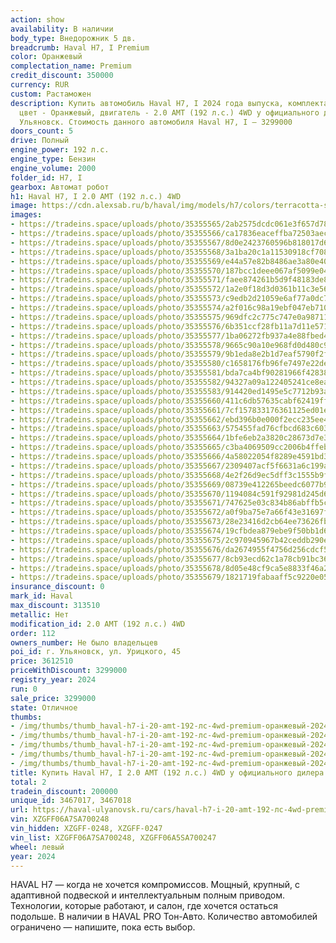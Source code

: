 ```yaml
---
action: show
availability: В наличии
body_type: Внедорожник 5 дв.
breadcrumb: Haval H7, I Premium
color: Оранжевый
complectation_name: Premium
credit_discount: 350000
currency: RUR
custom: Растаможен
description: Купить автомобиль Haval H7, I 2024 года выпуска, комплектация Premium,
  цвет - Оранжевый, двигатель - 2.0 AMT (192 л.с.) 4WD у официального дилера в г.
  Ульяновск. Стоимость данного автомобиля Haval H7, I – 3299000
doors_count: 5
drive: Полный
engine_power: 192 л.с.
engine_type: Бензин
engine_volume: 2000
folder_id: H7, I
gearbox: Автомат робот
h1: Haval H7, I 2.0 AMT (192 л.с.) 4WD
image: https://cdn.alexsab.ru/b/haval/img/models/h7/colors/terracotta-sapphire.webp
images:
- https://tradeins.space/uploads/photo/35355565/2ab2575dcdc061e3f657d787f3f84e17.jpg
- https://tradeins.space/uploads/photo/35355566/ca17836eaceffba72503aec9d3db5d9a.jpg
- https://tradeins.space/uploads/photo/35355567/8d0e2423760596b818017d6b0bec48df.jpg
- https://tradeins.space/uploads/photo/35355568/3a1ba20c1a11530918cf708825ae5fd6.jpg
- https://tradeins.space/uploads/photo/35355569/e44a57e82b8486ae3a80e40fb8265c99.jpg
- https://tradeins.space/uploads/photo/35355570/187bcc1deee067af5099e043e6e7592d.jpg
- https://tradeins.space/uploads/photo/35355571/faee874261b5d9f48183de89b03b5688.jpg
- https://tradeins.space/uploads/photo/35355572/1a2e0f18d3d0361b11c3e564c740c7d7.jpg
- https://tradeins.space/uploads/photo/35355573/c9edb2d21059e6af77a0dc740812e5ed.jpg
- https://tradeins.space/uploads/photo/35355574/a2f016c98a19ebf047eb71082e1e7f42.jpg
- https://tradeins.space/uploads/photo/35355575/969dfc2c775c747e0a987114fb45615f.jpg
- https://tradeins.space/uploads/photo/35355576/6b351ccf28fb11a7d11e571d8c5b5713.jpg
- https://tradeins.space/uploads/photo/35355577/1ba06272fb937a4e88fbed4fbccfe170.jpg
- https://tradeins.space/uploads/photo/35355578/9665c90a10e968fd0d480c941ed54cf9.jpg
- https://tradeins.space/uploads/photo/35355579/9b1eda8e2b1d7eaf5790f2f7f326865f.jpg
- https://tradeins.space/uploads/photo/35355580/c1658176fb96fe7497e22de26f4aac7a.jpg
- https://tradeins.space/uploads/photo/35355581/bda7ca4bf90281966f42838b4bd0b849.jpg
- https://tradeins.space/uploads/photo/35355582/94327a09a122405241ce8ea2a9f26cb0.jpg
- https://tradeins.space/uploads/photo/35355583/914420ed1495e5c7712b93a4ee7fdc41.jpg
- https://tradeins.space/uploads/photo/35355660/411c6db57635cabf62419ffbb71913dd.jpg
- https://tradeins.space/uploads/photo/35355661/7cf157833176361125ed01ec2ef2089b.jpg
- https://tradeins.space/uploads/photo/35355662/ebd396b0e000f2ecc235ee4c7244a3f3.jpg
- https://tradeins.space/uploads/photo/35355663/575455fad76cfbcd683c603c4312f972.jpg
- https://tradeins.space/uploads/photo/35355664/1bfe6eb2a3820c28673d7e360c5cb6ea.jpg
- https://tradeins.space/uploads/photo/35355665/c3ba4069509cc2006b4ffebe49fdf1d4.jpg
- https://tradeins.space/uploads/photo/35355666/4a58022054f8289e4591bd3ea61464c9.jpg
- https://tradeins.space/uploads/photo/35355667/2309407acf5f6631a6c199a99c376784.jpg
- https://tradeins.space/uploads/photo/35355668/4e2f26d9ec5dff3c1555b9fb11b41860.jpg
- https://tradeins.space/uploads/photo/35355669/08739e412265beedc6077b9a3a03afe3.jpg
- https://tradeins.space/uploads/photo/35355670/1194084c591f92981d245d63d44859e2.jpg
- https://tradeins.space/uploads/photo/35355671/747625e03c834b86abffb5c160a7d2ab.jpg
- https://tradeins.space/uploads/photo/35355672/a0f9ba75e7a66f43e31697f4ae62e276.jpg
- https://tradeins.space/uploads/photo/35355673/28e23416d2cb64ee73626fb10b79613e.jpg
- https://tradeins.space/uploads/photo/35355674/19cfbdea879ebe9f50bb1d64cb94cd5c.jpg
- https://tradeins.space/uploads/photo/35355675/2c970945967b42ceddb290e6efec573f.jpg
- https://tradeins.space/uploads/photo/35355676/da2674955f4756d256cdcf5f171493ce.jpg
- https://tradeins.space/uploads/photo/35355677/8cb93ecd62c1a78cb91bc36ead64d7d6.jpg
- https://tradeins.space/uploads/photo/35355678/8d05e48cf9ca5e8833f46a2a6a66a653.jpg
- https://tradeins.space/uploads/photo/35355679/1821719fabaaff5c9220e057f1c894c9.jpg
insurance_discount: 0
mark_id: Haval
max_discount: 313510
metallic: Нет
modification_id: 2.0 AMT (192 л.с.) 4WD
order: 112
owners_number: Не было владельцев
poi_id: г. Ульяновск, ул. Урицкого, 45
price: 3612510
priceWithDiscount: 3299000
registry_year: 2024
run: 0
sale_price: 3299000
state: Отличное
thumbs:
- /img/thumbs/thumb_haval-h7-i-20-amt-192-лс-4wd-premium-оранжевый-2024_84e17_0.webp
- /img/thumbs/thumb_haval-h7-i-20-amt-192-лс-4wd-premium-оранжевый-2024_b5d9a_1.webp
- /img/thumbs/thumb_haval-h7-i-20-amt-192-лс-4wd-premium-оранжевый-2024_c48df_2.webp
- /img/thumbs/thumb_haval-h7-i-20-amt-192-лс-4wd-premium-оранжевый-2024_e5fd6_3.webp
- /img/thumbs/thumb_haval-h7-i-20-amt-192-лс-4wd-premium-оранжевый-2024_65c99_4.webp
title: Купить Haval H7, I 2.0 AMT (192 л.с.) 4WD у официального дилера в Ульяновске
total: 2
tradein_discount: 200000
unique_id: 3467017, 3467018
url: https://haval-ulyanovsk.ru/cars/haval-h7-i-20-amt-192-лс-4wd-premium-оранжевый-2024/
vin: XZGFF06A7SA700248
vin_hidden: XZGFF-0248, XZGFF-0247
vin_list: XZGFF06A7SA700248, XZGFF06A5SA700247
wheel: левый
year: 2024
---
```

<p>
 HAVAL H7 — когда не хочется компромиссов. Мощный, крупный, с адаптивной подвеской и интеллектуальным полным приводом. Технологии, которые работают, и салон, где хочется остаться подольше. В наличии в HAVAL PRO Тон-Авто. Количество автомобилей ограничено — напишите, пока есть выбор.
</p>
<p>
</p>
<p>
</p>
